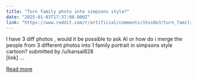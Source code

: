 ```yaml
---
title: "Turn family photo into simpsons style?"
date: "2025-01-03T17:37:08.000Z"
link: "https://www.reddit.com/r/artificial/comments/1hss0o3/turn_family_photo_into_simpsons_style/"
---
```


I have 3 diff photos , would it be possible to ask AI or how do i merge the people from 3 different photos into 1 family portrait in simpsons style cartoon?
    submitted by    /u/kansai828  
 [link] ...

[Read more](https://www.reddit.com/r/artificial/comments/1hss0o3/turn_family_photo_into_simpsons_style/)
